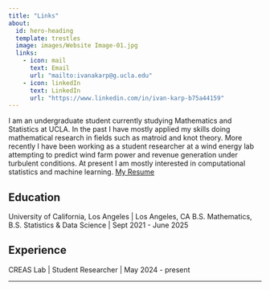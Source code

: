 ```yaml
---
title: "Links"
about:
  id: hero-heading
  template: trestles
  image: images/Website Image-01.jpg
  links:
    - icon: mail
      text: Email
      url: "mailto:ivanakarp@g.ucla.edu"
    - icon: linkedIn
      text: LinkedIn
      url: "https://www.linkedin.com/in/ivan-karp-b75a44159"
---
```



:::{#hero-heading}

I am an undergraduate student currently studying Mathematics and Statistics at UCLA. In the past I have mostly applied my skills doing mathematical research in fields such as matroid and knot theory. More recently I have been working as a student researcher at a wind energy lab attempting to predict wind farm power and revenue generation under turbulent conditions. At present I am mostly interested in computational statistics and machine learning. [My Resume](/ML_Resume-1.pdf)

## Education

University of California, Los Angeles | Los Angeles, CA
B.S. Mathematics, B.S. Statistics & Data Science | Sept 2021 - June 2025

## Experience

CREAS Lab | Student Researcher | May 2024 - present


:::
---
